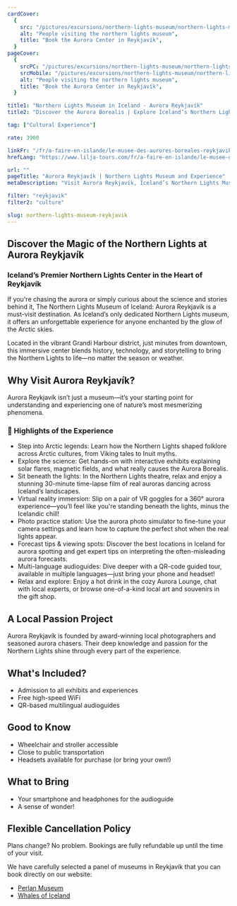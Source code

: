```yaml
---
cardCover:
  {
    src: "/pictures/excursions/northern-lights-museum/northern-lights-museum-card.webp",
    alt: "People visiting the northern lights museum",
    title: "Book the Aurora Center in Reykjavík",
  }
pageCover:
  {
    srcPC: "/pictures/excursions/northern-lights-museum/northern-lights-museum-header-pc.webp",
    srcMobile: "/pictures/excursions/northern-lights-museum/northern-lights-museum-header-mobile.webp",
    alt: "People visiting the northern lights museum",
    title: "Book the Aurora Center in Reykjavík",
  }

title1: "Northern Lights Museum in Iceland - Aurora Reykjavík"
title2: "Discover the Aurora Borealis | Explore Iceland’s Northern Lights Museum"

tag: ["Cultural Experience"]

rate: 3900

linkFr: "/fr/a-faire-en-islande/le-musee-des-aurores-boreales-reykjavik"
hrefLang: "https://www.lilja-tours.com/fr/a-faire-en-islande/le-musee-des-aurores-boreales-reykjavik"

url: ""
pageTitle: "Aurora Reykjavík | Northern Lights Museum and Experience"
metaDescription: "Visit Aurora Reykjavík, Iceland’s Northern Lights Museum. Explore interactive exhibits, VR experiences, and learn about the Aurora Borealis. A must-see in Reykjavík!"

filter: "reykjavik"
filter2: "culture"

slug: northern-lights-museum-reykjavik
---
```


## Discover the Magic of the Northern Lights at Aurora Reykjavík

### Iceland’s Premier Northern Lights Center in the Heart of Reykjavík

If you're chasing the aurora or simply curious about the science and stories behind it, The Northern Lights Museum of Iceland: Aurora Reykjavík is a must-visit destination. As Iceland’s only dedicated Northern Lights museum, it offers an unforgettable experience for anyone enchanted by the glow of the Arctic skies.

Located in the vibrant Grandi Harbour district, just minutes from downtown, this immersive center blends history, technology, and storytelling to bring the Northern Lights to life—no matter the season or weather.

## Why Visit Aurora Reykjavík?

Aurora Reykjavík isn’t just a museum—it’s your starting point for understanding and experiencing one of nature’s most mesmerizing phenomena.

### 🌌 Highlights of the Experience

- Step into Arctic legends: Learn how the Northern Lights shaped folklore across Arctic cultures, from Viking tales to Inuit myths.
- Explore the science: Get hands-on with interactive exhibits explaining solar flares, magnetic fields, and what really causes the Aurora Borealis.
- Sit beneath the lights: In the Northern Lights theatre, relax and enjoy a stunning 30-minute time-lapse film of real auroras dancing across Iceland’s landscapes.
- Virtual reality immersion: Slip on a pair of VR goggles for a 360° aurora experience—you’ll feel like you're standing beneath the lights, minus the Icelandic chill!
- Photo practice station: Use the aurora photo simulator to fine-tune your camera settings and learn how to capture the perfect shot when the real lights appear.
- Forecast tips & viewing spots: Discover the best locations in Iceland for aurora spotting and get expert tips on interpreting the often-misleading aurora forecasts.
- Multi-language audioguides: Dive deeper with a QR-code guided tour, available in multiple languages—just bring your phone and headset!
- Relax and explore: Enjoy a hot drink in the cozy Aurora Lounge, chat with local experts, or browse one-of-a-kind local art and souvenirs in the gift shop.

## A Local Passion Project

Aurora Reykjavík is founded by award-winning local photographers and seasoned aurora chasers. Their deep knowledge and passion for the Northern Lights shine through every part of the experience.

## What's Included?

- Admission to all exhibits and experiences
- Free high-speed WiFi
- QR-based multilingual audioguides

## Good to Know

- Wheelchair and stroller accessible
- Close to public transportation
- Headsets available for purchase (or bring your own!)

## What to Bring

- Your smartphone and headphones for the audioguide
- A sense of wonder!

## Flexible Cancellation Policy

Plans change? No problem. Bookings are fully refundable up until the time of your visit.

<script
  type="text/javascript"
  src="https://widgets.bokun.io/assets/javascripts/apps/build/BokunWidgetsLoader.js?bookingChannelUUID=97236c68-b945-4a96-8587-660bdc4c45fd"
  async
></script>

<div
  class="bokunWidget"
  data-src="https://widgets.bokun.io/online-sales/97236c68-b945-4a96-8587-660bdc4c45fd/experience-calendar/10871"
></div>

We have carefully selected a panel of museums in Reykjavík that you can book directly on our website:

- <a href="/things-to-do-iceland/perlan-museum-reykjavik/" title="Museum of Reykjavík">Perlan Museum</a>
- <a href="/things-to-do-iceland/whale-of-iceland-reykjavik/" title="Museum of Reykjavík">Whales of Iceland</a>